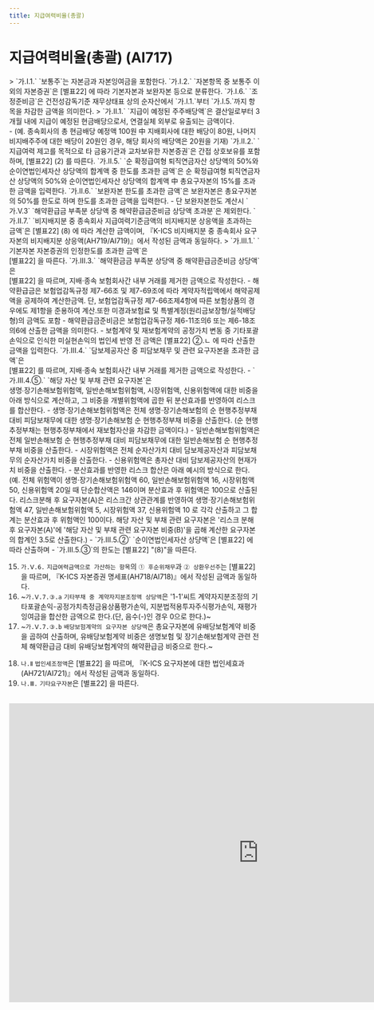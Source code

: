 ```yaml
---
title: 지급여력비율(총괄)
---
```

# 지급여력비율(총괄) (AI717)

<Accordion  activeIndex={[]}>
<AccordionTab header="[작성 요령]">

<Accordion  activeIndex={[]}>
<AccordionTab header="가.Ⅰ. 건전성 감독기준 재무상태표상의 순자산]">
> <OverlayDemo id = "320_나"/>
  <TabView>
  <TabPanel header="1.보통주" >
  `가.Ⅰ.1.` `보통주`는 자본금과 자본잉여금을 포함한다.
  </TabPanel>
  <TabPanel header="2. 자본항목 중 보통주 이외의 자본증권" >
  `가.Ⅰ.2.` `자본항목 중 보통주 이외의 자본증권`은 [별표22] <OverlayDemo id = "330"/>에 따라 기본자본과 보완자본 등으로 분류한다.
  </TabPanel>
  <TabPanel header="6.조정준비금" >
  `가.Ⅰ.6.` `조정준비금`은 건전성감독기준 재무상태표 상의 순자산에서 `가.Ⅰ.1.`부터 `가.Ⅰ.5.`까지 항목을 차감한 금액을 의미한다.
  </TabPanel>
  </TabView>

</AccordionTab>

<AccordionTab header="가.Ⅱ. 지급여력금액으로 불인정하는 항목">
> <OverlayDemo id = "310_라"/>
  <TabView>
  <TabPanel header="1." >
  `가.Ⅱ.1.` `지급이 예정된 주주배당액`은 결산일로부터 3개월 내에 지급이 예정된 현금배당으로서, 연결실체 외부로 유출되는 금액이다.<br/>
  - (예. 종속회사의 총 현금배당 예정액 100원 中 지배회사에 대한 배당이 80원, 나머지 비지배주주에 대한 배당이 20원인 경우, 해당 회사의 배당액은 20원을 기재)
  </TabPanel>
  <TabPanel header="2." >
  `가.Ⅱ.2.` `지급여력 제고를 목적으로 타 금융기관과 교차보유한 자본증권`은 간접 상호보유를 포함하며, [별표22] <OverlayDemo id = "310_라"/> (2) 를 따른다.
  </TabPanel>
  <TabPanel header="5." >
  `가.Ⅱ.5.` `순 확정급여형 퇴직연금자산 상당액의 50%와 순이연법인세자산 상당액의 합계액 중 한도를 초과한 금액`은 순 확정급여형 퇴직연금자산 상당액의 50%와 순이연법인세자산 상당액의 합계액 中 총요구자본의 15%를 초과한 금액을 입력한다.
  </TabPanel>
  <TabPanel header="6." >
  `가.Ⅱ.6.` `보완자본 한도를 초과한 금액`은 보완자본은 총요구자본의 50%를 한도로 하며 한도를 초과한 금액을 입력한다.
  - 단 보완자본한도 계산시 `가.Ⅴ.3` `해약환급금 부족분 상당액 중 해약환급금준비금 상당액 초과분`은 제외한다.
  </TabPanel>
  <TabPanel header="7." >
  `가.Ⅱ.7.` `비지배지분 중 종속회사 지급여력기준금액의 비지배지분 상응액을 초과하는 금액`은 [별표22] <OverlayDemo id = "310_라"/> (8) 에 따라 계산한 금액이며, 『K-ICS 비지배지분 중 종속회사 요구자본의 비지배지분 상응액(AH719/AI719)』에서 작성된 금액과 동일하다.
  </TabPanel>
  </TabView>

</AccordionTab>

<AccordionTab header="가.Ⅲ. 보완자본으로 재분류하는 항목">
> <OverlayDemo id = "320_다"/>
  <TabView>
  <TabPanel header="1." >
  `가.Ⅲ.1.` `기본자본 자본증권의 인정한도를 초과한 금액`은<br/> [별표22] <OverlayDemo id = "320_다1"/>을 따른다.
  </TabPanel>

  <TabPanel header="3." >
  `가.Ⅲ.3.` `해약환금금 부족분 상당액 중 해약환급금준비금 상당액`은<br/> [별표22] <OverlayDemo id = "320_다3"/>을 따르며, 지배·종속 보험회사간 내부 거래를 제거한 금액으로 작성한다.
    - 해약환급금은 보험업감독규정 제7-66조 및 제7-69조에 따라 계약자적립액에서 해약공제액을 공제하여 계산한금액. 단, 보험업감독규정 제7-66조제4항에 따른 보험상품의 경우에도 제1항을 준용하여 계산.또한 미경과보험료 및 특별계정(원리금보장형/실적배당형)의 금액도 포함
    - 해약환급금준비금은 보험업감독규정 제6-11조의6 또는 제6-18조의6에 산출한 금액을 의미한다.
    - 보험계약 및 재보험계약의 공정가치 변동 중 기타포괄손익으로 인식한 미실현손익의 법인세 반영 전 금액은 [별표22] <OverlayDemo id = "320_다3"/>②.ㄴ 에 따라 산출한 금액을 입력한다.
  </TabPanel>

  <TabPanel header="4." >
  `가.Ⅲ.4.` `담보제공자산 중 피담보채무 및 관련 요구자본을 초과한 금액`은<br/> [별표22] <OverlayDemo id = "320_다5"/>를 따르며, 지배·종속 보험회사간 내부 거래를 제거한 금액으로 작성한다.
  - `가.Ⅲ.4.⑤.` `해당 자산 및 부채 관련 요구자본`은<br/> 생명∙장기손해보험위험액, 일반손해보험위험액, 시장위험액, 신용위험액에 대한 비중을 아래 방식으로 계산하고, 그 비중을 개별위험액에 곱한 뒤 분산효과를 반영하여 리스크를 합산한다.
    <Accordion multiple activeIndex={[]}>
    <AccordionTab header="개별위험액의 비중 산출">
    - 생명·장기손해보험위험액은 전체 생명·장기손해보험의 순 현행추정부채 대비 피담보채무에 대한 생명·장기손해보험 순 현행추정부채 비중을 산출한다. (순 현행추정부채는 현행추정부채에서 재보험자산을 차감한 금액이다.)
    - 일반손해보험위험액은 전체 일반손해보험 순 현행추정부채 대비 피담보채무에 대한 일반손해보험 순 현행추정부채 비중을 산출한다.
    - 시장위험액은 전체 순자산가치 대비 담보제공자산과 피담보채무의 순자산가치 비중을 산출한다.
    - 신용위험액은 총자산 대비 담보제공자산의 현재가치 비중을 산출한다.
    - 분산효과를 반영한 리스크 합산은 아래 예시의 방식으로 한다.<br/>
      (예. 전체 위험액이 생명·장기손해보험위험액 60, 일반손해보험위험액 16, 시장위험액 50, 신용위험액 20일 때 단순합산액은 146이며 분산효과 후 위험액은 100으로 산출된다.
         리스크분해 후 요구자본(A)은 리스크간 상관관계를 반영하여 생명·장기손해보험위험액 47, 일반손해보험위험액 5, 시장위험액 37, 신용위험액 10 로 각각 산출하고 그 합계는 분산효과 후 위험액인 100이다.
         해당 자산 및 부채 관련 요구자본은 '리스크 분해 후 요구자본(A)'에 '해당 자산 및 부채 관련 요구자본 비중(B)'을 곱해 계산한 요구자본의 합계인 3.5로 산출한다.)
    </AccordionTab>
    </Accordion>

  </TabPanel>
  <TabPanel header="5." >
  - `가.Ⅲ.5.②` `순이연법인세자산 상댱액`은 [별표22] <OverlayDemo id = "320_다7"/>에 따라 산출하며
  - `가.Ⅲ.5.③`의 한도는 [별표22] <OverlayDemo id = "320_다"/>"(8)"을 따른다.
  </TabPanel>
  </TabView>


</AccordionTab>

<AccordionTab header="가.Ⅴ. 보완자본">

15) `가.Ⅴ.6.` `지급여력금액으로 가산하는 항목`의 `① 후순위채무`과 `② 상환우선주`는 [별표22] <OverlayDemo id = "310_다1"/>을 따르며, 『K-ICS 자본증권 명세표(AH718/AI718)』에서 작성된 금액과 동일하다.
16) ~`가.Ⅴ.7.③.a` `기타부채 중 계약자지분조정액 상당액`은 '1-1'씨트 계약자지분조정의 기타포괄손익-공정가치측정금융상품평가손익, 지분법적용투자주식평가손익, 재평가잉여금을 합산한 금액으로 한다.(단, 음수(-)인 경우 0으로 한다.)~
17) ~`가.Ⅴ.7.③.b` `배당보험계약의 요구자본 상당액`은 총요구자본에 유배당보험계약 비중을 곱하여 산출하며, 유배당보험계약 비중은 생명보험 및 장기손해보험계약 관련 전체 해약환급금 대비 유배당보험계약의 해약환급금 비중으로 한다.~

</AccordionTab>

<AccordionTab header="나. 지급여력기준금액">

18) `나.Ⅱ` `법인세조정액`은 [별표22] <OverlayDemo id = "470"/>을 따르며, 『K-ICS 요구자본에 대한 법인세효과(AH721/AI721)』에서 작성된 금액과 동일하다.
19) `나.Ⅲ.` `기타요구자본`은 [별표22] <OverlayDemo id = "418"/>을 따른다.

</AccordionTab>
</Accordion>

</AccordionTab>
</Accordion>

<br/>

<iframe width="1000" height="600" frameBorder="0" scrolling="no"
src="https://onedrive.live.com/embed?resid=AB5F66CE0CF8D024%2116554&authkey=%21ACzRWZavyE-79hc&em=2
&AllowTyping=True
&wdAllowInteractivity=False&ActiveCell='2-1'!F10&Item='2-1'!A7:G100
&wdHideGridlines=True
&wdDownloadButton=False
&waccluster=PSG3">
</iframe>
